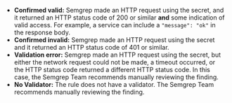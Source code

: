 - **Confirmed valid:** Semgrep made an HTTP request using the secret, and it returned an HTTP status code of 200 or similar **and** some indication of valid access. For example, a service can include a `"message": "ok"` in the response body.
- **Confirmed invalid:** Semgrep made an HTTP request using the secret and it returned an HTTP status code of 401 or similar.
- **Validation error:** Semgrep made an HTTP request using the secret, but either the network request could not be made, a timeout occurred, or the HTTP status code returned a different HTTP status code. In this case, the Semgrep Team recommends manually reviewing the finding.
- **No Validator:** The rule does not have a validator. The Semgrep Team recommends manually reviewing the finding.